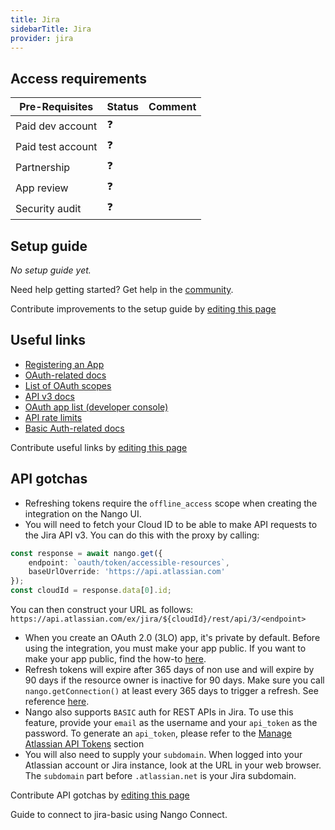 ```yaml
---
title: Jira
sidebarTitle: Jira
provider: jira
---
```



<Overview />
<PreBuiltTooling provider={providers[pageMetadata.provider]} />
<PreBuiltUseCases />

## Access requirements
| Pre-Requisites | Status | Comment|
| - | - | - |
| Paid dev account | ❓ |  |
| Paid test account | ❓ |  |
| Partnership | ❓ | |
| App review | ❓ |  |
| Security audit | ❓ | |


## Setup guide

_No setup guide yet._

<Tip>Need help getting started? Get help in the [community](https://nango.dev/slack).</Tip>

<Note>Contribute improvements to the setup guide by [editing this page](https://github.com/nangohq/nango/tree/master/docs-v2/integrations/all/jira.mdx)</Note>


## Useful links

-   [Registering an App](https://developer.atlassian.com/cloud/confluence/oauth-2-3lo-apps/#enabling-oauth-2-0--3lo-)
-   [OAuth-related docs](https://developer.atlassian.com/cloud/confluence/oauth-2-3lo-apps)
-   [List of OAuth scopes](https://developer.atlassian.com/cloud/jira/platform/scopes-for-oauth-2-3LO-and-forge-apps/#classic-scopes)
-   [API v3 docs](https://developer.atlassian.com/cloud/jira/platform/rest/v3/intro/#about)
-   [OAuth app list (developer console)](https://developer.atlassian.com/console/myapps/)
-   [API rate limits](https://developer.atlassian.com/cloud/jira/platform/rate-limiting/)
-   [Basic Auth-related docs](https://developer.atlassian.com/cloud/jira/platform/basic-auth-for-rest-apis/)

<Note>Contribute useful links by [editing this page](https://github.com/nangohq/nango/tree/master/docs-v2/integrations/all/jira.mdx)</Note>

## API gotchas

-   Refreshing tokens require the `offline_access` scope when creating the integration on the Nango UI.
-   You will need to fetch your Cloud ID to be able to make API requests to the Jira API v3. You can do this with the proxy by calling:

```ts
const response = await nango.get({
    endpoint: `oauth/token/accessible-resources`,
    baseUrlOverride: 'https://api.atlassian.com'
});
const cloudId = response.data[0].id;
```

You can then construct your URL as follows: `https://api.atlassian.com/ex/jira/${cloudId}/rest/api/3/<endpoint>`

-   When you create an OAuth 2.0 (3LO) app, it's private by default. Before using the integration, you must make your app public. If you want to make your app public, find the how-to [here](https://developer.atlassian.com/cloud/jira/platform/oauth-2-3lo-apps/#distributing-your-oauth-2-0--3lo--apps).
-   Refresh tokens will expire after 365 days of non use and will expire by 90 days if the resource owner is inactive for 90 days. Make sure you call `nango.getConnection()` at least every 365 days to trigger a refresh. See reference [here](https://developer.atlassian.com/cloud/jira/platform/oauth-2-3lo-apps/#how-do-i-get-a-new-access-token--if-my-access-token-expires-or-is-revoked-).
-   Nango also supports `BASIC` auth for REST APIs in Jira. To use this feature, provide your `email` as the username and your `api_token` as the password. To generate an `api_token`, please refer to the [Manage Atlassian API Tokens](https://support.atlassian.com/atlassian-account/docs/manage-api-tokens-for-your-atlassian-account/) section
-   You will also need to supply your `subdomain`. When logged into your Atlassian account or Jira instance, look at the URL in your web browser. The `subdomain` part before `.atlassian.net` is your Jira subdomain.

<Note>Contribute API gotchas by [editing this page](https://github.com/nangohq/nango/tree/master/docs-v2/integrations/all/jira.mdx)</Note>

<Card title="Connect to jira-basic" icon="link" href="/integrations/all/jira-basic/connect" horizontal>
  Guide to connect to jira-basic using Nango Connect.
</Card>
